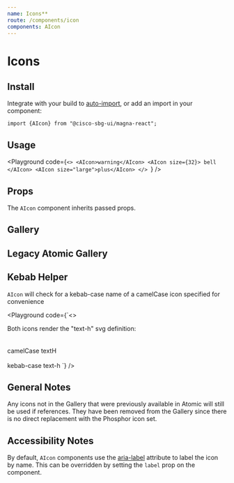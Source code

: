 ```yaml
---
name: Icons**
route: /components/icon
components: AIcon
---
```


# Icons

## Install

Integrate with your build to [auto-import](/#integrating), or add an import in your component:

```
import {AIcon} from "@cisco-sbg-ui/magna-react";
```

## Usage

<Playground
  code={`<>
  <AIcon>warning</AIcon>
  <AIcon size={32}>
    bell
  </AIcon>
  <AIcon size="large">plus</AIcon>
</>
`}
/>

## Props

The `AIcon` component inherits passed props.

<Props of="AIcon" />

## Gallery

<MagnaIconGallery />

## Legacy Atomic Gallery

<AtomicIconGallery />

## Kebab Helper

`AIcon` will check for a kebab-case name of a camelCase icon specified for convenience

<Playground
  code={`<>
  <div>Both icons render the "text-h" svg definition:</div> <br /> <br />
  camelCase
  <AIcon>textH</AIcon>
  <br /><br />
  kebab-case
  <AIcon>text-h</AIcon>
</>
`}
/>

## General Notes

Any icons not in the Gallery that were previously available in Atomic will still be used if references. They have been removed from the Gallery since there is no direct replacement with the Phosphor icon set.

## Accessibility Notes

By default, `AIcon` components use the [aria-label](https://www.w3.org/TR/wai-aria/#aria-label) attribute to label the icon by name. This can be overridden by setting the `label` prop on the component.
